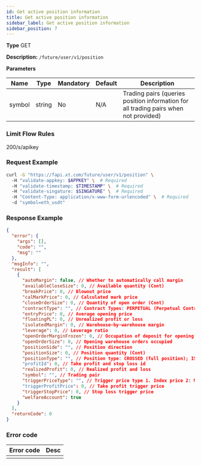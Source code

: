 ```yaml
---
id: Get active position information
title: Get active position information
sidebar_label: Get active position information
sidebar_position: 7
---
```


**Type** GET

**Description:** `/future/user/v1/position`

**Parameters**

| Name | Type | Mandatory | Default | Description |
| --- | --- | --- | --- | --- |
| symbol | string | No | N/A | Trading pairs (queries position information for all trading pairs when not provided) |

### Limit Flow Rules

200/s/apikey

### Request Example

```bash title="Request"
curl -G "https://fapi.xt.com/future/user/v1/position" \ 
  -H "validate-appkey: $APPKEY" \  # Required
  -H "validate-timestamp: $TIMESTAMP" \  # Required
  -H "validate-singature: $SINGATURE" \  # Required
  -H "Content-Type: application/x-www-form-urlencoded" \  # Required
  -d "symbol=eth_usdt"
```

### Response Example

```json title="Response"
{
  "error": {
    "args": [],
    "code": "",
    "msg": ""
  },
  "msgInfo": "",
  "result": [
    {
      "autoMargin": false, // Whether to automatically call margin
      "availableCloseSize": 0, // Available quantity (Cont)
      "breakPrice": 0, // Blowout price
      "calMarkPrice": 0, // Calculated mark price
      "closeOrderSize": 0, // Quantity of open order (Cont)
      "contractType": "", // Contract Types: PERPETUAL (Perpetual Contract), PREDICT (Predict Contract)
      "entryPrice": 0, // Average opening price
      "floatingPL": 0, // Unrealized profit or loss
      "isolatedMargin": 0, // Warehouse-by-warehouse margin
      "leverage": 0, // Leverage ratio
      "openOrderMarginFrozen": 0, // Occupation of deposit for opening order
      "openOrderSize": 0, // Opening warehouse orders occupied
      "positionSide": "", // Position direction
      "positionSize": 0, // Position quantity (Cont)
      "positionType": "", // Position type: CROSSED (full position); ISOLATED (warehouse by warehouse)
      "profitId": 0, // Take profit and stop loss id
      "realizedProfit": 0, // Realized profit and loss
      "symbol": "", // Trading pair
      "triggerPriceType": "", // Trigger price type 1. Index price 2: Mark price (reasonable price); 3: Latest price
      "triggerProfitPrice": 0, // Take profit trigger price
      "triggerStopPrice": 0, // Stop loss trigger price
      "welfareAccount": true
    }
  ],
  "returnCode": 0
}
```

### Error code

| Error code | Desc |
|-------------|------|
|  |  |